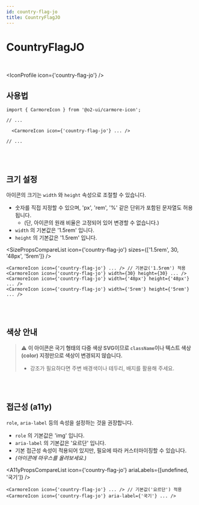 ```yaml
---
id: country-flag-jo
title: CountryFlagJO
---
```




# CountryFlagJO

<br />

<IconProfile icon={'country-flag-jo'} />

## 사용법

```tsx
import { CarmoreIcon } from '@o2-ui/carmore-icon';

// ...

  <CarmoreIcon icon={'country-flag-jo'} ... />

// ...
```

<br />
<br />

## 크기 설정

아이콘의 크기는 `width` 와 `height` 속성으로 조절할 수 있습니다.

- 숫자를 직접 지정할 수 있으며, 'px', 'rem', '%' 같은 단위가 포함된 문자열도 허용됩니다.
  - (단, 아이콘의 원래 비율은 고정되어 있어 변경할 수 없습니다.)
- `width` 의 기본값은 '1.5rem' 입니다.
- `height` 의 기본값은 '1.5rem' 입니다.

<SizePropsCompareList icon={'country-flag-jo'} sizes={['1.5rem', 30, '48px', '5rem']} />

```tsx
<CarmoreIcon icon={'country-flag-jo'} ... /> // 기본값('1.5rem') 적용
<CarmoreIcon icon={'country-flag-jo'} width={30} height={30} ... />
<CarmoreIcon icon={'country-flag-jo'} width={'48px'} height={'48px'} ... />
<CarmoreIcon icon={'country-flag-jo'} width={'5rem'} height={'5rem'} ... />
```

<br />
<br />

## 색상 안내

> ⚠️ <b>이 아이콘은 국기 형태의 다중 색상 SVG이므로 `className`이나 텍스트 색상(color) 지정만으로 색상이 변경되지 않습니다. </b>
>
> - 강조가 필요하다면 주변 배경색이나 테두리, 배지를 활용해 주세요.

<br />
<br />

## 접근성 (a11y)

`role`, `aria-label` 등의 속성을 설정하는 것을 권장합니다.

- `role` 의 기본값은 'img' 입니다.
- `aria-label` 의 기본값은 '요르단' 입니다.
- 기본 접근성 속성이 적용되어 있지만, 필요에 따라 커스터마이징할 수 있습니다.
- _(아이콘에 마우스를 올려보세요.)_

<A11yPropsCompareList icon={'country-flag-jo'} ariaLabels={[undefined, '국기']} />

```tsx
<CarmoreIcon icon={'country-flag-jo'} ... /> // 기본값('요르단') 적용
<CarmoreIcon icon={'country-flag-jo'} aria-label={'국기'} ... />
```
